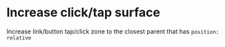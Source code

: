 
# Increase click/tap surface

Increase link/button tap/click zone to the closest parent that has <code>position: relative</code>

<Canvas withSource="open">
    <Story id="css-utilities-increaseclicksurface--increase-click-surface" />
</Canvas>
